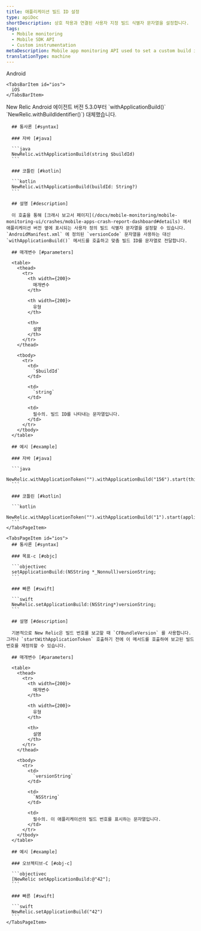 ```yaml
---
title: 애플리케이션 빌드 ID 설정
type: apiDoc
shortDescription: 상호 작용과 연결된 사용자 지정 빌드 식별자 문자열을 설정합니다.
tags:
  - Mobile monitoring
  - Mobile SDK API
  - Custom instrumentation
metaDescription: Mobile app monitoring API used to set a custom build identifier string that is associated with an interaction.
translationType: machine
---
```


<Tabs>
  <TabsBar>
    <TabsBarItem id="android">
      Android
    </TabsBarItem>

    <TabsBarItem id="ios">
      iOS
    </TabsBarItem>
  </TabsBar>

  <TabsPages>
    <TabsPageItem id="android">
      <Callout variant="important">
        New Relic Android 에이전트 버전 5.3.0부터 `withApplicationBuild()` `NewRelic.withBuildIdentifier()`) 대체했습니다.
      </Callout>

      ## 통사론 [#syntax]

      ### 자바 [#java]

      ```java
      NewRelic.withApplicationBuild(string $buildId)
      ```

      ### 코틀린 [#kotlin]

      ```kotlin
      NewRelic.withApplicationBuild(buildId: String?)
      ```

      ## 설명 [#description]

      이 호출을 통해 [크래시 보고서 페이지](/docs/mobile-monitoring/mobile-monitoring-ui/crashes/mobile-apps-crash-report-dashboard#details) 에서 애플리케이션 버전 옆에 표시되는 사용자 정의 빌드 식별자 문자열을 설정할 수 있습니다. `AndroidManifest.xml` 에 정의된 `versionCode` 문자열을 사용하는 대신 `withApplicationBuild()` 메서드를 호출하고 맞춤 빌드 ID를 문자열로 전달합니다.

      ## 매개변수 [#parameters]

      <table>
        <thead>
          <tr>
            <th width={200}>
              매개변수
            </th>

            <th width={200}>
              유형
            </th>

            <th>
              설명
            </th>
          </tr>
        </thead>

        <tbody>
          <tr>
            <td>
              `$buildId`
            </td>

            <td>
              `string`
            </td>

            <td>
              필수의. 빌드 ID를 나타내는 문자열입니다.
            </td>
          </tr>
        </tbody>
      </table>

      ## 예시 [#example]

      ### 자바 [#java]

      ```java
      NewRelic.withApplicationToken("").withApplicationBuild("156").start(this.getApplication());
      ```

      ### 코틀린 [#kotlin]

      ```kotlin
      NewRelic.withApplicationToken("").withApplicationBuild("1").start(applicationContext)
      ```
    </TabsPageItem>

    <TabsPageItem id="ios">
      ## 통사론 [#syntax]

      ### 목표-c [#objc]

      ```objectivec
      setApplicationBuild:(NSString *_Nonnull)versionString;
      ```

      ### 빠른 [#swift]

      ```swift
      NewRelic.setApplicationBuild:(NSString*)versionString;
      ```

      ## 설명 [#description]

      기본적으로 New Relic은 빌드 번호를 보고할 때 `CFBundleVersion` 를 사용합니다. 그러나 `startWithApplicationToken` 호출하기 전에 이 메서드를 호출하여 보고된 빌드 번호를 재정의할 수 있습니다.

      ## 매개변수 [#parameters]

      <table>
        <thead>
          <tr>
            <th width={200}>
              매개변수
            </th>

            <th width={200}>
              유형
            </th>

            <th>
              설명
            </th>
          </tr>
        </thead>

        <tbody>
          <tr>
            <td>
              `versionString`
            </td>

            <td>
              `NSString`
            </td>

            <td>
              필수의. 이 애플리케이션의 빌드 번호를 표시하는 문자열입니다.
            </td>
          </tr>
        </tbody>
      </table>

      ## 예시 [#example]

      ### 오브젝티브-C [#obj-c]

      ```objectivec
      [NewRelic setApplicationBuild:@"42"];
      ```

      ### 빠른 [#swift]

      ```swift
      NewRelic.setApplicationBuild("42")
      ```
    </TabsPageItem>
  </TabsPages>
</Tabs>